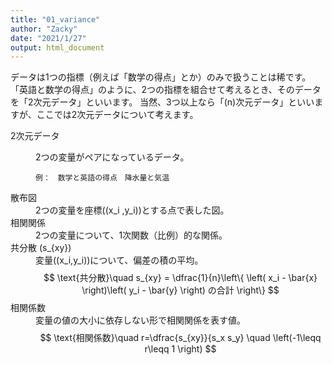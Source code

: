 ```yaml
---
title: "01_variance"
author: "Zacky"
date: "2021/1/27"
output: html_document
---
```


データは1つの指標（例えば「数学の得点」とか）のみで扱うことは稀です。
「英語と数学の得点」のように、2つの指標を組合せて考えるとき、そのデータを「2次元データ」といいます。
当然、3つ以上なら「\(n\)次元データ」といいますが、ここでは2次元データについて考えます。

2次元データ
: 2つの変量がペアになっているデータ。

        例：　数学と英語の得点　降水量と気温

散布図
: 2つの変量を座標\((x_i ,y_i)\)とする点で表した図。

相関関係
: 2つの変量について、1次関数（比例）的な関係。

共分散 \(s_{xy}\)
: 変量\((x_i,y_i)\)について、偏差の積の平均。
$$
\text{共分散}\quad s_{xy} = \dfrac{1}{n}\left\{
  \left(
    x_i - \bar{x}
  \right)\left(
    y_i - \bar{y}
  \right)
  の合計
\right\}
$$

相関係数
: 変量の値の大小に依存しない形で相関関係を表す値。
$$
\text{相関係数}\quad r=\dfrac{s_{xy}}{s_x s_y}
\quad
\left(-1\leqq r\leqq 1 \right)
$$
